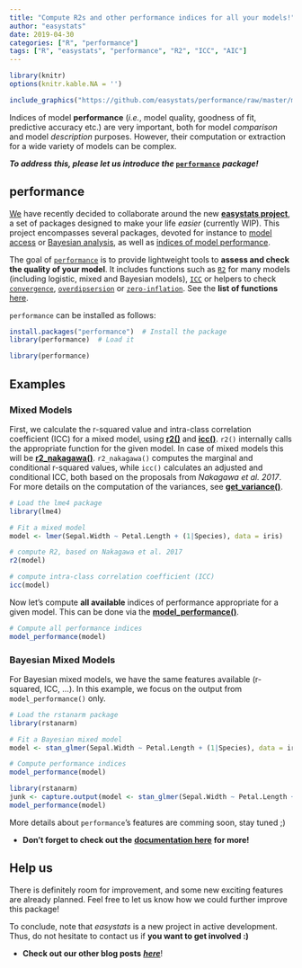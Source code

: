 ```yaml
---
title: "Compute R2s and other performance indices for all your models!"
author: "easystats"
date: 2019-04-30
categories: ["R", "performance"]
tags: ["R", "easystats", "performance", "R2", "ICC", "AIC"]
---
```



```r
library(knitr)
options(knitr.kable.NA = '')
```


```r
include_graphics("https://github.com/easystats/performance/raw/master/man/figures/logo.png")
```


Indices of model **performance** (*i.e.*, model quality, goodness of fit, predictive accuracy etc.) are very important, both for model *comparison* and model *description* purposes. However, their computation or extraction for a wide variety of models can be complex. 

***To address this, please let us introduce the ***  [**`performance`**](https://github.com/easystats/performance) ***package!***


## performance

[We](https://github.com/orgs/easystats/people) have recently decided to collaborate around the new [**easystats project**](https://github.com/easystats), a set of packages designed to make your life *easier* (currently WIP). This project encompasses several packages, devoted for instance to [model access](https://github.com/easystats/insight) or [Bayesian analysis](https://github.com/easystats/bayestestR), as well as [indices of model performance](https://github.com/easystats/performance).


The goal of [`performance`](https://github.com/easystats/performance) is to provide lightweight tools to **assess and check the quality of your model**. It includes functions such as [`R2`](https://easystats.github.io/performance/reference/r2.html) for many models (including logistic, mixed and Bayesian models), [`ICC`](https://easystats.github.io/performance/reference/icc.html) or helpers to check [`convergence`](https://easystats.github.io/performance/reference/check_convergence.html), [`overdipsersion`](https://easystats.github.io/performance/reference/check_overdispersion.html) or [`zero-inflation`](https://easystats.github.io/performance/reference/check_zeroinflation.html). See the **list of functions** [here](https://easystats.github.io/performance/reference/index.html).

`performance` can be installed as follows:

```r
install.packages("performance")  # Install the package
library(performance)  # Load it
```
```r
library(performance)
```

## Examples

### Mixed Models

First, we calculate the r-squared value and intra-class correlation coefficient (ICC) for a mixed model, using [**r2()**](https://easystats.github.io/performance/reference/r2.html) and [**icc()**](https://easystats.github.io/performance/reference/icc.html). `r2()` internally calls the appropriate function for the given model. In case of mixed models this will be [**r2_nakagawa()**](https://easystats.github.io/performance/reference/r2_nakagawa.html). `r2_nakagawa()` computes the marginal and conditional r-squared values, while `icc()` calculates an adjusted and conditional ICC, both based on the proposals from *Nakagawa et al. 2017*. For more details on the computation of the variances, see [**get_variance()**](https://easystats.github.io/insight/reference/get_variance.html).

```r
# Load the lme4 package
library(lme4)

# Fit a mixed model
model <- lmer(Sepal.Width ~ Petal.Length + (1|Species), data = iris)

# compute R2, based on Nakagawa et al. 2017
r2(model)

# compute intra-class correlation coefficient (ICC)
icc(model)
```

Now let's compute **all available** indices of performance appropriate for a given model. This can be done via the [**model_performance()**](https://easystats.github.io/performance/reference/model_performance.html).

```r
# Compute all performance indices
model_performance(model)
```

### Bayesian Mixed Models

For Bayesian mixed models, we have the same features available (r-squared, ICC, ...). In this example, we focus on the output from `model_performance()` only.

```r
# Load the rstanarm package
library(rstanarm)

# Fit a Bayesian mixed model
model <- stan_glmer(Sepal.Width ~ Petal.Length + (1|Species), data = iris)

# Compute performance indices
model_performance(model)
```
```r
library(rstanarm)
junk <- capture.output(model <- stan_glmer(Sepal.Width ~ Petal.Length + (1|Species), data = iris))
model_performance(model)
```


More details about `performance`'s features are comming soon, stay tuned ;)

- **Don't forget to check out the** [**documentation here**](https://easystats.github.io/performance/) **for more!**


## Help us

There is definitely room for improvement, and some new exciting features are already planned. Feel free to let us know how we could further improve this package!

To conclude, note that *easystats* is a new project in active development. Thus, do not hesitate to contact us if **you want to get involved :)**

- **Check out our other blog posts** [***here***](https://easystats.github.io/blog/posts/)!
